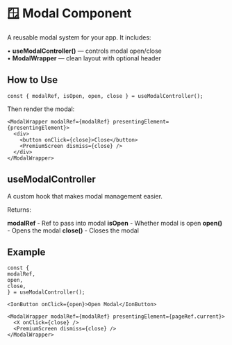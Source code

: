 # 🪟 Modal Component

A reusable modal system for your app. It includes:

• **useModalController()** — controls modal open/close<br/>
• **ModalWrapper** — clean layout with optional header

## How to Use

```tsx
const { modalRef, isOpen, open, close } = useModalController();
```

Then render the modal:

```tsx
<ModalWrapper modalRef={modalRef} presentingElement={presentingElement}>
  <div>
    <button onClick={close}>Close</button>
    <PremiumScreen dismiss={close} />
  </div>
</ModalWrapper>
```

## useModalController

A custom hook that makes modal management easier.

Returns:

**modalRef** - Ref to pass into modal
**isOpen** - Whether modal is open
**open()** - Opens the modal
**close()** - Closes the modal

## Example

```tsx
const {
modalRef,
open,
close,
} = useModalController();

<IonButton onClick={open}>Open Modal</IonButton>

<ModalWrapper modalRef={modalRef} presentingElement={pageRef.current}>
  <X onClick={close} />
  <PremiumScreen dismiss={close} />
</ModalWrapper>
```
